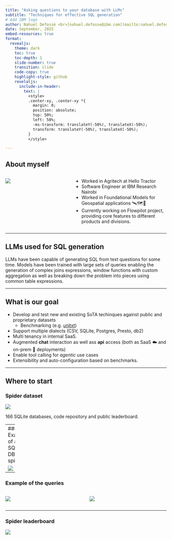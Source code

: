```yaml
---
title: "Asking questions to your database with LLMs"
subtitle: "Techniques for effective SQL generation"
# Add IBM logo
author: Nahuel Defossé <br>[nahuel.defosse@ibm.com](mailto:nahuel.defosse@ibm.com)<br>IBM Research Kenya Lab
date: September, 2025
embed-resources: true
format:
  revealjs:
    theme: dark
    toc: true
    toc-depth: 1
    slide-number: true
    transition: slide
    code-copy: true
    highlight-style: github
    revelaljs:
      include-in-header: 
        text: |
          <style>
          .center-xy, .center-xy *{
            margin: 0;
            position: absolute;
            top: 50%;
            left: 50%;
            -ms-transform: translateY(-50%), translateX(-50%);
            transform: translateY(-50%), translateX(-50%);
          }
          </style>

---
```



## About myself

::: {.columns}
::: {.column width="40%"}
![](./img/myself.jpg){.center-xy}
:::

::: {.column width="60%"}

::: {.incremental}
- Worked in Agritech at Hello Tractor
- Software Engineer at IBM Research  Nairobi
- Worked in Foundational Models for Geospatial applications 🛰️🗺️🤖
- Currently working on Flowpilot project, providing core features to 
  different products and divisions.
:::

:::
:::


---

## LLMs used for SQL generation

LLMs have been  capable of generating SQL from text questions for some time.
Models have been trained with large sets of queries enabling the generation of complex joins expressions, window functions with custom aggregation as well as breaking
down the problem into pieces using common table expressions.

---

## What is our goal

::: {.incremental}
- Develop and test new and existing SoTA techinques against public and proprietary datasets
  - Benchmarking (e.g. [unitxt](https://github.com/IBM/unitxt))
- Support multiple dialects (CSV, SQLite, Postgres, Presto, db2) 
- Multi tenancy in internal SaaS.
- Augmented **chat** interaction as well ass **api** access (both as SaaS ☁️ and on-prem 🏢 deployments)
- Enable tool calling for *agentic* use cases
- Extensibility and auto-configuration based on benchmarks.
:::

---

## Where to start

### Spider dataset

![](./img/spider-1.png)

::: footer 
166 SQLite databases, code repository and public leaderboard.
:::

---
### Example of a SQLite DB in spider

![](./img/spider-1-sample.png)


---

### Example of the queries {.scrollable}

:::: {.columns}
::: {.column with="50%"}
![](./img/spider_examples_easy_med.png)
:::
::: {.column with="50%" height="100%"}

![](./img/spider_examples.png)
:::

::::

---

### Spider leaderboard


<div style="height: 80%">
![](./img/leaderboard-bird1.png)
</div>

::: footer
#TODO put IBM
:::
---

### Spider 2

![](./img/spider.png)

Comes in 3 flavours

:::: {.columns}

::: {.column width="33%"}
Snowflake
::: 

::: {.column width="33%"}
SQLite
::: 

::: {.column width="33%"}
`dbt` (data build toolkit)
::: 

::::
---

### Spider 2 

![](./img/Spider2-structure.png)

---

### Spider 2

This focuses on larger datasets, in many cases, analytic databases.

:::: {.columns}


::: {.column with="50%"}
TBD
:::
::: {.column with="50%"}
TBD
:::

::::


---

### BIRD

![](./img/bird.png){.center-xy} 

::: footer

:::

---

## Relevant challenges

::: {.incremental}
- 💬 Chat interfaces are good for question input
- 🧑🏽‍🏫 ... not very convenient to provide samples (sql tends to be long)
- Generally we need to provide the DDL (strucutre) if it fits
- 🥴 Models can hallucinate making up inexistent tables, columns or functions
- SQL dialects have their nuances (SQLite, Postgres, MySQL)
:::


---

## Providing context

### Schema linking

SL is an common improvement over prompt engineering to improve the of the generated SQL, which consists on mapping words to tables, columns and values.

---

### Schema Liking Techniques

::: {.incremental}
- Prompt engineering
  - Providing `CREATE TABLE customers (name varchar...)`
- Retrieval Augmented Generation RAG
- Agentic approaches, function calling
  - `give_me_tables(user_input)`
- Fine tuned models
  - Provide SQL examples and their meaning
:::

---

-

---

## Fixing errors

---

## Current OSS tooling

- 🦜 ⛓️ LangChain: [`Q/A over SQL data`](https://python.langchain.com/docs/tutorials/sql_qa/)

::: fragment
```python
print(1)

```
::: 
---

## Pydantic AI 

2- PyDantic's AI [`SQL workbench`](https://ai.pydantic.dev/examples/sql-gen/)

---

## Common challenges

- Some databases have specific dialects, e.g. SQLite, Postgres, MySQL, Oracle, db2, etc.
- The training set of the models may not have a sufficient examples 
  for the database engine we're interested in.
- Providing tables is great, but some times, schemas are quite big
  and the table and column names may be not human friendly.


---

## Pipelines

Our work was focused on prompt optimization by a small team, but as 
our teams tarted to grown we needed to allow different research team
to focus on different areas.

We created a framework inspired in LangGraph tailored to the text2sql 
generation. 


```mermaid
graph DR
  A -> B
````

## Engineering Challenges

Some

- Bird benchmarks
- Benchmarks frameworks
	- Unitxt
- Pipelines
- 
- Providing context 
	- 
- Shape of the context 
- Model sizes
	- Limits
- other node

---
